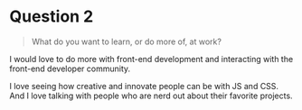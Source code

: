# Question 2

> What do you want to learn, or do more of, at work?

I would love to do more with front-end development and interacting with the front-end developer community.

I love seeing how creative and innovate people can be with JS and CSS. And I love talking with people who are nerd out about their favorite projects.
